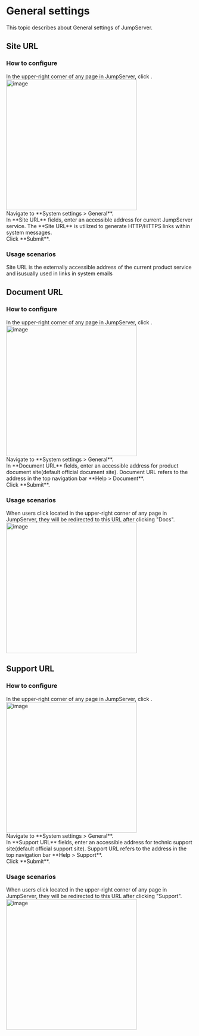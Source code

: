 
# General settings

This topic describes about General settings of JumpServer.

## Site URL

### How to configure

<Steps>

<div>
In the upper-right corner of any page in JumpServer, click <Icon name="settings"/>.
<img src="/images/docs/admin-guides/system-settings/nav-settings.png" alt="image" width="350"/>
</div>

<div>
Navigate to **System settings > General**.
</div>

<div>
In **Site URL** fields, enter an accessible address for current JumpServer service. The **Site URL** is utilized to generate HTTP/HTTPS links within system messages.
</div>

<div>
Click **Submit**.
</div>

</Steps>

### Usage scenarios

Site URL is the externally accessible address of the current product service and isusually used in links in system emails


## Document URL

### How to configure

<Steps>

<div>
In the upper-right corner of any page in JumpServer, click <Icon name="settings"/>.
<img src="/images/docs/admin-guides/system-settings/nav-settings.png" alt="image" width="350"/>
</div>

<div>
Navigate to **System settings > General**.
</div>

<div>
In **Document URL** fields, enter an accessible address for product document site(default official document site). Document URL refers to the address in the top navigation bar **Help > Document**.
</div>

<div>
Click **Submit**.
</div>

</Steps>

### Usage scenarios

When users click <Icon name="help"/> located in the upper-right corner of any page in JumpServer, they will be redirected to this URL after clicking "Docs".
<img src="/images/docs/admin-guides/system-settings/general/docs-url.png" alt="image" width="350"/>


## Support URL

### How to configure

<Steps>

<div>
In the upper-right corner of any page in JumpServer, click <Icon name="settings"/>.
<img src="/images/docs/admin-guides/system-settings/nav-settings.png" alt="image" width="350"/>
</div>

<div>
Navigate to **System settings > General**.
</div>

<div>
In **Support URL** fields, enter an accessible address for technic support site(default official support site). Support URL refers to the address in the top navigation bar **Help > Support**.
</div>

<div>
Click **Submit**.
</div>

</Steps>

### Usage scenarios

When users click <Icon name="help"/> located in the upper-right corner of any page in JumpServer, they will be redirected to this URL after clicking "Support".
<img src="/images/docs/admin-guides/system-settings/general/support-url.png" alt="image" width="350"/>